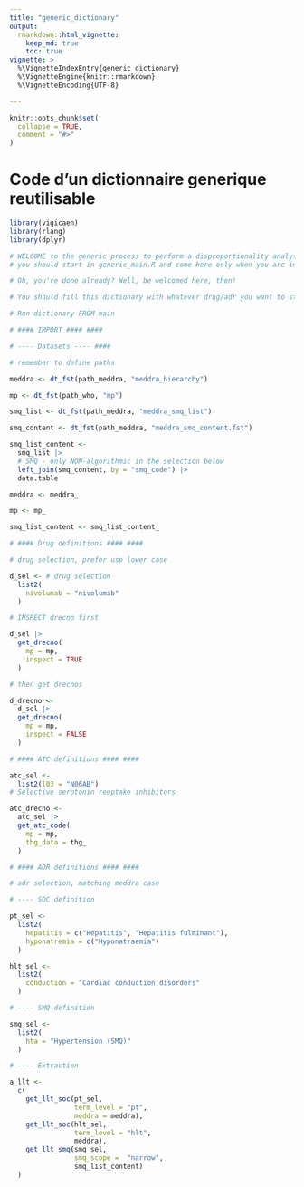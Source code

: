 ```yaml
---
title: "generic_dictionary"
output: 
  rmarkdown::html_vignette:
    keep_md: true
    toc: true
vignette: >
  %\VignetteIndexEntry{generic_dictionary}
  %\VignetteEngine{knitr::rmarkdown}
  %\VignetteEncoding{UTF-8}

---
```


```r
knitr::opts_chunk$set(
  collapse = TRUE,
  comment = "#>"
)
```

# Code d'un dictionnaire generique reutilisable

```r
library(vigicaen)
library(rlang)
library(dplyr)
```

```r
# WELCOME to the generic process to perform a disproportionality analysis
# you should start in generic_main.R and come here only when you are invited to

# Oh, you're done already? Well, be welcomed here, then!

# You should fill this dictionary with whatever drug/adr you want to study.

# Run dictionary FROM main

# #### IMPORT #### ####

# ---- Datasets ---- ####

# remember to define paths

meddra <- dt_fst(path_meddra, "meddra_hierarchy")

mp <- dt_fst(path_who, "mp")

smq_list <- dt_fst(path_meddra, "meddra_smq_list")

smq_content <- dt_fst(path_meddra, "meddra_smq_content.fst")

smq_list_content <-
  smq_list |>
  # SMQ - only NON-algorithmic in the selection below
  left_join(smq_content, by = "smq_code") |>
  data.table

```

```r
meddra <- meddra_

mp <- mp_

smq_list_content <- smq_list_content_
```


```r
# #### Drug definitions #### ####

# drug selection, prefer use lower case

d_sel <- # drug selection
  list2(
    nivolumab = "nivolumab"
  )

# INSPECT drecno first

d_sel |>
  get_drecno(
    mp = mp,
    inspect = TRUE
  )

# then get drecnos

d_drecno <-
  d_sel |>
  get_drecno(
    mp = mp,
    inspect = FALSE
  )

# #### ATC definitions #### ####

atc_sel <-
  list2(l03 = "N06AB") 
# Selective serotonin reuptake inhibitors

atc_drecno <-
  atc_sel |>
  get_atc_code(
    mp = mp,
    thg_data = thg_
  )

# #### ADR definitions #### ####

# adr selection, matching meddra case

# ---- SOC definition

pt_sel <-
  list2(
    hepatitis = c("Hepatitis", "Hepatitis fulminant"),
    hyponatremia = c("Hyponatraemia")
  )

hlt_sel <-
  list2(
    conduction = "Cardiac conduction disorders"
  )

# ---- SMQ definition

smq_sel <-
  list2(
    hta = "Hypertension (SMQ)"
  )

# ---- Extraction

a_llt <-
  c(
    get_llt_soc(pt_sel,
                term_level = "pt",
                meddra = meddra),
    get_llt_soc(hlt_sel,
                term_level = "hlt",
                meddra),
    get_llt_smq(smq_sel,
                smq_scope =  "narrow",
                smq_list_content)
  )

```

